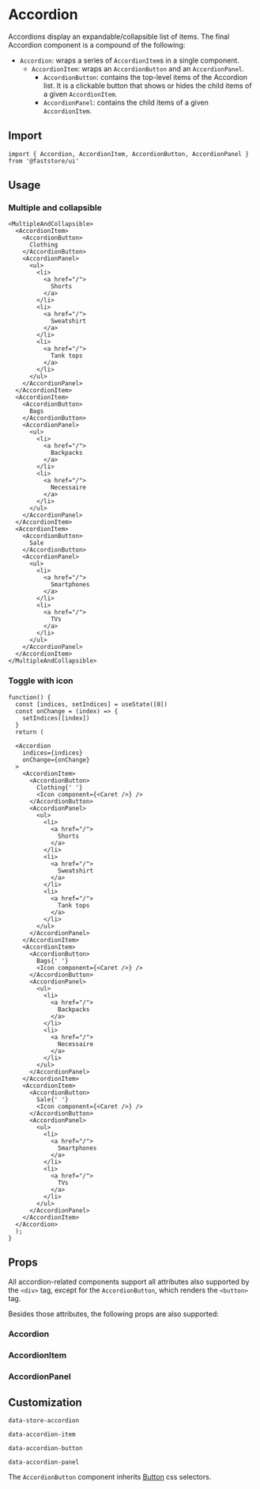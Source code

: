 
# Accordion

Accordions display an expandable/collapsible list of items. The final Accordion component is a compound of the following:

- `Accordion`: wraps a series of `AccordionItem`s in a single component.
  - `AccordionItem`:  wraps an `AccordionButton` and an `AccordionPanel`.
    - `AccordionButton`: contains the top-level items of the Accordion list. It is a clickable button that shows or hides the child items of a given `AccordionItem`.
    - `AccordionPanel`: contains the child items of a given `AccordionItem`.

## Import

```tsx
import { Accordion, AccordionItem, AccordionButton, AccordionPanel } from '@faststore/ui'
```

## Usage

### Multiple and collapsible

```tsx live
<MultipleAndCollapsible>
  <AccordionItem>
    <AccordionButton>
      Clothing
    </AccordionButton>
    <AccordionPanel>
      <ul>
        <li>
          <a href="/">
            Shorts
          </a>
        </li>
        <li>
          <a href="/">
            Sweatshirt
          </a>
        </li>
        <li>
          <a href="/">
            Tank tops
          </a>
        </li>
      </ul>
    </AccordionPanel>
  </AccordionItem>
  <AccordionItem>
    <AccordionButton>
      Bags
    </AccordionButton>
    <AccordionPanel>
      <ul>
        <li>
          <a href="/">
            Backpacks
          </a>
        </li>
        <li>
          <a href="/">
            Necessaire
          </a>
        </li>
      </ul>
    </AccordionPanel>
  </AccordionItem>
  <AccordionItem>
    <AccordionButton>
      Sale
    </AccordionButton>
    <AccordionPanel>
      <ul>
        <li>
          <a href="/">
            Smartphones
          </a>
        </li>
        <li>
          <a href="/">
            TVs
          </a>
        </li>
      </ul>
    </AccordionPanel>
  </AccordionItem>
</MultipleAndCollapsible>
```

### Toggle with icon

```tsx live
function() {
  const [indices, setIndices] = useState([0])
  const onChange = (index) => {
    setIndices([index])
  }
  return (

  <Accordion
    indices={indices}
    onChange={onChange}
  >
    <AccordionItem>
      <AccordionButton>
        Clothing{' '}
        <Icon component={<Caret />} />
      </AccordionButton>
      <AccordionPanel>
        <ul>
          <li>
            <a href="/">
              Shorts
            </a>
          </li>
          <li>
            <a href="/">
              Sweatshirt
            </a>
          </li>
          <li>
            <a href="/">
              Tank tops
            </a>
          </li>
        </ul>
      </AccordionPanel>
    </AccordionItem>
    <AccordionItem>
      <AccordionButton>
        Bags{' '}
        <Icon component={<Caret />} />
      </AccordionButton>
      <AccordionPanel>
        <ul>
          <li>
            <a href="/">
              Backpacks
            </a>
          </li>
          <li>
            <a href="/">
              Necessaire
            </a>
          </li>
        </ul>
      </AccordionPanel>
    </AccordionItem>
    <AccordionItem>
      <AccordionButton>
        Sale{' '}
        <Icon component={<Caret />} />
      </AccordionButton>
      <AccordionPanel>
        <ul>
          <li>
            <a href="/">
              Smartphones
            </a>
          </li>
          <li>
            <a href="/">
              TVs
            </a>
          </li>
        </ul>
      </AccordionPanel>
    </AccordionItem>
  </Accordion>
  );
}
```

## Props

All accordion-related components support all attributes also supported by the `<div>` tag, except for the `AccordionButton`, which renders the `<button>` tag.

Besides those attributes, the following props are also supported:

### Accordion

<PropsSection name="Accordion" />

### AccordionItem

<PropsSection name="AccordionItem" />

### AccordionPanel

<PropsSection name="AccordionPanel" />

## Customization

`data-store-accordion`

`data-accordion-item`

`data-accordion-button`

`data-accordion-panel`

The `AccordionButton` component inherits [Button](/reference/ui/atoms/Button) css selectors.
